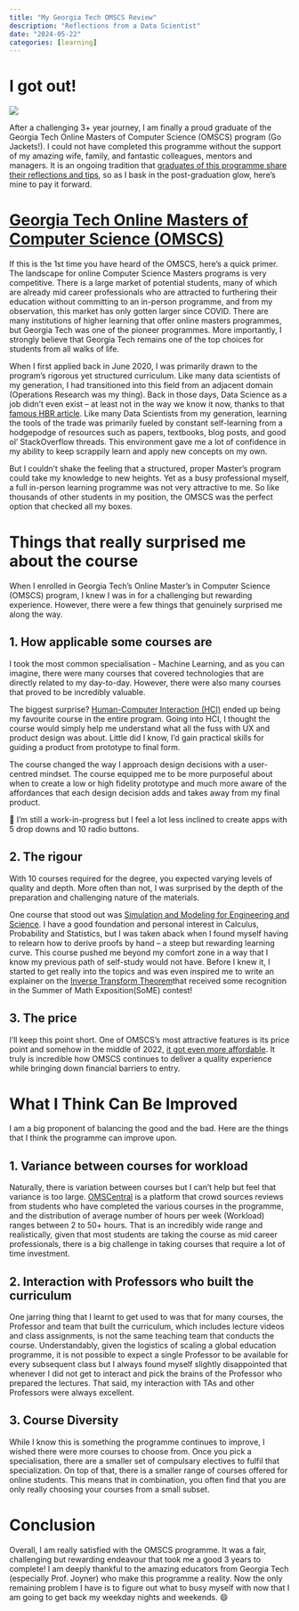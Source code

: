 ```yaml
---
title: "My Georgia Tech OMSCS Review"
description: "Reflections from a Data Scientist"
date: "2024-05-22"
categories: [learning]
---
```


# I got out!

![](./diploma.png){fig-align='center'}

After a challenging 3+ year journey, I am finally a proud graduate of the Georgia Tech Online Masters of Computer Science (OMSCS) program (Go Jackets!). I could not have completed this programme without the support of my amazing wife, family, and fantastic colleagues, mentors and managers. It is an ongoing tradition that [graduates of this programme share their reflections and tips]( https://www.reddit.com/r/OMSCS/?f=flair_name%3A%22I%20GOT%20OUT%20%3Ajoyner-shocked%3A%22), so as I bask in the post-graduation glow, here's mine to pay it forward.

# [Georgia Tech Online Masters of Computer Science (OMSCS)](https://omscs.gatech.edu/) 
If this is the 1st time you have heard of the OMSCS, here's a quick primer. The landscape for online Computer Science Masters programs is very competitive. There is a large market of potential students, many of which are already mid career professionals who are attracted to furthering their education without committing to an in-person programme, and from my observation, this market has only gotten larger since COVID. There are many institutions of higher learning that offer online masters programmes, but Georgia Tech was one of the pioneer programmes. More importantly, I strongly believe that Georgia Tech remains one of the top choices for students from all walks of life.

When I first applied back in June 2020, I was primarily drawn to the program's rigorous yet structured curriculum. Like many data scientists of my generation, I had transitioned into this field from an adjacent domain (Operations Research was my thing). Back in those days, Data Science as a job didn't even exist – at least not in the way we know it now, thanks to that [famous HBR article](https://hbr.org/2012/10/data-scientist-the-sexiest-job-of-the-21st-century). Like many Data Scientists from my generation, learning the tools of the trade was primarily fueled by constant self-learning from a hodgepodge of resources such as papers, textbooks, blog posts, and good ol' StackOverflow threads. This environment gave me a lot of confidence in my ability to keep scrappily learn and apply new concepts on my own. 

But I couldn't shake the feeling that a structured, proper Master's program could take my knowledge to new heights. Yet as a busy professional myself, a full in-person learning programme was not very attractive to me. So like thousands of other students in my position, the OMSCS was the perfect option that checked all my boxes.

# Things that really surprised me about the course

When I enrolled in Georgia Tech's Online Master's in Computer Science (OMSCS) program, I knew I was in for a challenging but rewarding experience. However, there were a few things that genuinely surprised me along the way.

## 1. How applicable some courses are 

I took the most common specialisation - Machine Learning, and as you can imagine, there were many courses that covered technologies that are directly related to my day-to-day. However, there were also many courses that proved to be incredibly valuable. 

The biggest surprise? [Human-Computer Interaction (HCI)](https://omscs.gatech.edu/cs-6750-human-computer-interaction) ended up being my favourite course in the entire program.  Going into HCI, I thought the course would simply help me understand what all the fuss with UX and product design was about. Little did I know, I'd gain practical skills for guiding a product from prototype to final form. 

The course changed the way I approach design decisions with a user-centred mindset. The course equipped me to be more purposeful about when to create a low or high fidelity prototype and much more aware of the affordances that each design decision adds and takes away from my final product. 

:::{.column-margin}
🙂 I'm still a work-in-progress but I feel a lot less inclined to create apps with 5 drop downs and 10 radio buttons. 
:::

## 2. The rigour

With 10 courses required for the degree, you expected varying levels of quality and depth. More often than not, I was surprised by the depth of the preparation and challenging nature of the materials.

One course that stood out was [Simulation and Modeling for Engineering and Science](https://omscs.gatech.edu/isye-6644-simulation-and-modeling-engineering-and-science). I have a good foundation and personal interest in Calculus, Probability and Statistics, but I was taken aback when I found myself having to relearn how to derive proofs by hand – a steep but rewarding learning curve. This course pushed me beyond my comfort zone in a way that I know my previous path of self-study would not have. Before I knew it, I started to get really into the topics and was even inspired me to write an explainer on the [Inverse Transform Theorem](https://www.ddanieltan.com/posts/some2/ )that received some recognition in the Summer of Math Exposition(SoME) contest!

## 3. The price

I'll keep this point short. One of OMSCS's most attractive features is its price point and somehow in the middle of 2022, [it got even more affordable](https://www.reddit.com/r/OMSCS/comments/ugzs3g/omscs_just_became_more_affordable_announced_by/). It truly is incredible how OMSCS continues to deliver a quality experience while bringing down financial barriers to entry.

# What I Think Can Be Improved
I am a big proponent of balancing the good and the bad. Here are the things that I think the programme can improve upon.

## 1. Variance between courses for workload
Naturally, there is variation between courses but I can't help but feel that variance is too large. [OMSCentral](https://www.omscentral.com/) is a platform that crowd sources reviews from students who have completed the various courses in the programme, and the distribution of average number of hours per week (Workload) ranges between 2 to 50+ hours. That is an incredibly wide range and realistically, given that most students are taking the course as mid career professionals, there is a big challenge in taking courses that require a lot of time investment.

## 2. Interaction with Professors who built the curriculum
One jarring thing that I learnt to get used to was that for many courses, the Professor and team that built the curriculum, which includes lecture videos and class assignments, is not the same teaching team that conducts the course. Understandably, given the logistics of scaling a global education programme, it is not possible to expect a single Professor to be available for every subsequent class but I always found myself slightly disappointed that whenever I did not get to interact and pick the brains of the Professor who prepared the lectures. That said, my interaction with TAs and other Professors were always excellent.

## 3. Course Diversity
While I know this is something the programme continues to improve, I wished there were more courses to choose from. Once you pick a specialisation, there are a smaller set of compulsary electives to fulfil that specialization. On top of that, there is a smaller range of courses offered for online students. This means that in combination, you often find that you are only really choosing your courses from a small subset. 

# Conclusion
Overall, I am really satisfied with the OMSCS programme. It was a fair, challenging but rewarding endeavour that took me a good 3 years to complete! I am deeply thankful to the amazing educators from Georgia Tech (especially Prof. Joyner) who make this programme a reality. Now the only remaining problem I have is to figure out what to busy myself with now that I am going to get back my weekday nights and weekends. 😄


